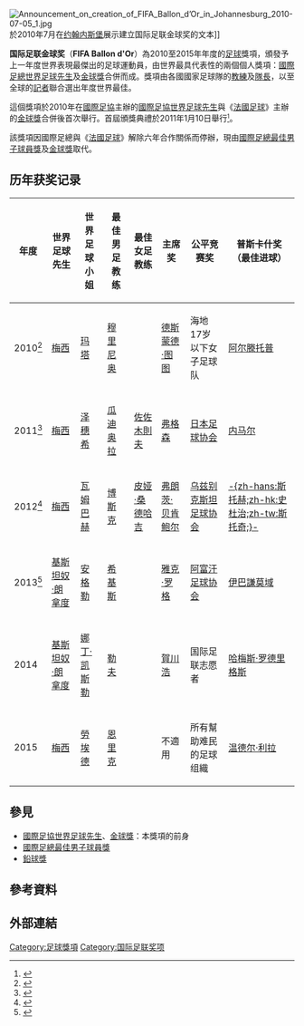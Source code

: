 {{noteTA|G1=西甲|G2=MUFC
|G3=uefa
|G4=PP
|G5=Football
|G6=EPL
|T=zh-hans:国际足联金球奖;zh-hk:國際足協金球獎;zh-tw:國際足總金球獎;
|1=zh-hans:国际足联金球奖;zh-hk:國際足協金球獎;zh-tw:國際足總金球獎;
|2=zh-hans:国际足联;zh-hk:國際足協;zh-tw:國際足總;
|3=zh-hans:布拉特;zh-hk:白禮達;zh-tw:布拉特;
|4=zh-hans:梅西;zh-hk:美斯;zh-tw:梅西;
|5=zh-hans:瓜迪奥拉;zh-hk:哥迪奧拿;zh-tw:瓜迪奧拉;
|6=zh-hans:卡西利亚斯;zh-hk:卡斯拿斯;zh-tw:卡西拉斯;
|7=zh-hans:阿尔维斯;zh-hk:艾維斯;zh-tw:阿爾維斯;
|8=zh-hans:哈维·阿隆索;zh-hk:沙比·阿朗素;zh-tw:哈維·阿隆索;
|9=zh-hans:内马尔;zh-hk:尼馬;zh-tw:內馬爾;
|10=zh-hans:哈米提·阿尔滕托普;zh-hk:咸美治·艾天托;zh-tw:哈米提·阿爾滕托普;
|11=zh-hans:普斯卡什;zh-hk:普斯卡斯;zh-tw:普斯卡什;
}}

{{About|2010至2015年的年度最佳球員獎項|2009年或之前國際足總的獎項|國際足總世界足球先生|2009年或之前《法國足球》的獎項|金球獎 (足球)}}
{{About|已經停辦的年度最佳球員獎項|國際足總現有的獎項|國際足總最佳足球獎|《法國足球》現有的獎項|金球獎 (足球)}}

{{Infobox sports award
| name        = 國際足協金球獎
| sport       = 足球
| competition =
| discipline  =
| givenfor    = 年度表現最佳球員
| english     =
| localnames  =
| nickname    =
| first       = 2010
| number      = 6
| last        = 2015
| mostwins    = {{flagicon|ARG}} [[美斯|美斯]] (4次)
| url         = <!-- {{URL|example.com}} -->
}}

[[File:Announcement_on_creation_of_FIFA_Ballon_d’Or_in_Johannesburg_2010-07-05_1.jpg|thumb]]於2010年7月在[[约翰内斯堡|约翰内斯堡]]展示建立国际足联金球奖的文本]]

'''国际足联金球奖'''（'''FIFA Ballon d'Or'''）為2010至2015年年度的[[英式足球|足球]]獎項，頒發予上一年度世界表現最傑出的足球運動員，由世界最具代表性的兩個個人獎項：[[國際足總世界足球先生|國際足總世界足球先生]]及[[金球獎_(足球)|金球獎]]合併而成。獎項由各國國家足球隊的[[教練|教練]]及[[隊長_(足球)|隊長]]，以至全球的[[記者|記者]]聯合選出年度世界最佳。

這個獎項於2010年在[[国际足球联合会|國際足協]]主辦的[[國際足協世界足球先生|國際足協世界足球先生]]與《[[法國足球_(雜誌)|法國足球]]》主辦的[[金球獎_(足球)|金球獎]]合併後首次舉行。首屆頒獎典禮於2011年1月10日舉行<small><ref>{{cite article |title=The FIFA Ballon d'Or is born |url=http://www.fifa.com/worldcup/news/newsid=1268497/index.html#the+fifa+ballon+dor+born |publisher=[[FIFA|FIFA.com]] |date=July 5, 2010 |accessdate=2010-07-09 |archive-date=2015-01-18 |archive-url=https://web.archive.org/web/20150118013631/http://www.fifa.com/worldcup/news/newsid=1268497/index.html#the+fifa+ballon+dor+born |dead-url=no }}</ref></small>。

該獎項因國際足總與《[[法國足球_(雜誌)|法國足球]]》解除六年合作關係而停辦，現由[[國際足總最佳男子球員獎|國際足總最佳男子球員獎]]及[[金球獎_(足球)|金球獎]]取代。

== 历年获奖记录 ==
{{seealso|國際足協世界足球先生|金球奖 (足球)|國際足協最佳男子球員獎}}
{| class="wikitable"
|-
! 年度 !! 世界足球先生 !! 世界足球小姐 !! 最佳男足教练 !! 最佳女足教练 !! 主席奖 !! 公平竞赛奖 !! 普斯卡什奖（最佳进球）
|-
| 2010<ref>{{Cite web |url=http://www.fifa.com/ballon-dor/history/edition=2010/index.html |title=存档副本 |accessdate=2015-01-13 |archive-date=2014-12-30 |archive-url=https://web.archive.org/web/20141230214911/http://www.fifa.com/ballon-dor/history/edition=2010/index.html |dead-url=no }}</ref> || {{flagicon|ARG}}[[利昂内尔·梅西|梅西]] || {{flagicon|BRA}}[[玛塔|玛塔]] || {{flagicon|POR}}[[何塞·穆里尼奥|穆里尼奥]] || {{flagicon|GER}}{{tsl|en|Silvia Neid|西尔维娅·奈德}} || {{flagicon|RSA}}[[德斯蒙德·图图|德斯蒙德·图图]] || {{flagicon|HAI}}海地17岁以下女子足球队 || {{flagicon|TUR}}[[哈米德·阿尔滕托普|阿尔滕托普]]
|-
| 2011<ref>{{Cite web |url=http://www.fifa.com/ballon-dor/history/edition=2011/index.html |title=存档副本 |accessdate=2015-01-13 |archive-date=2015-01-13 |archive-url=https://web.archive.org/web/20150113174508/http://www.fifa.com/ballon-dor/history/edition=2011/index.html |dead-url=no }}</ref> || {{flagicon|ARG}}[[利昂内尔·梅西|梅西]] || {{flagicon|JPN}}[[泽穗希|泽穗希]] || {{flagicon|ESP}}[[佩普·瓜迪奥拉|瓜迪奥拉]] || {{flagicon|JPN}}[[佐佐木則夫|佐佐木則夫]] || {{flagicon|ENG}}[[亚历克斯·弗格森|弗格森]] || {{flagicon|JPN}}[[日本足球协会|日本足球协会]] || {{flagicon|BRA}}[[内马尔|内马尔]]
|-
| 2012<ref>{{Cite web |url=http://www.fifa.com/ballon-dor/history/edition=2012/index.html |title=存档副本 |accessdate=2015-01-13 |archive-date=2015-01-13 |archive-url=https://web.archive.org/web/20150113170334/http://www.fifa.com/ballon-dor/history/edition=2012/index.html |dead-url=no }}</ref> || {{flagicon|ARG}}[[利昂内尔·梅西|梅西]] || {{flagicon|USA}}[[阿比·瓦姆巴赫|瓦姆巴赫]] || {{flagicon|ESP}}[[比森特·德尔·博斯克|博斯克]] || {{flagicon|SWE}}[[皮娅·松德哈格|皮娅·桑德哈吉]] || {{flagicon|GER}}[[弗朗茨·贝肯鲍尔|弗朗茨·贝肯鲍尔]] || [[乌兹别克斯坦足球协会|乌兹别克斯坦足球协会]] || {{flagicon|SVK}}[[米罗斯拉夫·斯托赫|-{zh-hans:斯托赫;zh-hk:史杜治;zh-tw:斯托奇;}-]]
|-
| 2013<ref>{{Cite web |url=http://www.fifa.com/ballon-dor/history/edition=2013/index.html |title=存档副本 |accessdate=2015-01-13 |archive-date=2015-01-08 |archive-url=https://web.archive.org/web/20150108135101/http://www.fifa.com/ballon-dor/history/edition=2013/index.html |dead-url=no }}</ref> || {{flagicon|POR}}[[基斯坦奴·朗拿度|基斯坦奴·朗拿度]] || {{flagicon|GER}}[[娜丁·安格勒|安格勒]] || {{flagicon|GER}}[[積普·希基斯|希基斯]] || {{flagicon|GER}}{{tsl|en|Silvia Neid|西尔维娅·奈德}} || {{flagicon|BEL}}[[雅克·罗格|雅克·罗格]] || [[阿富汗足球协会|阿富汗足球协会]] || {{flagicon|SWE}}[[伊巴謙莫域|伊巴謙莫域]]
|-
| 2014 || {{flagicon|POR}}[[基斯坦奴·朗拿度|基斯坦奴·朗拿度]] || {{flagicon|GER}}[[娜丁·凯斯勒|娜丁·凯斯勒]] || {{flagicon|GER}}[[约阿希姆·勒夫|勒夫]] || {{flagicon|GER}}{{tsl|en|Ralf Kellermann|拉尔夫·凯勒曼}} || {{flagicon|JPN}}[[賀川浩|賀川浩]] || 国际足联志愿者 || {{flagicon|COL}}[[哈梅斯·罗德里格斯|哈梅斯·罗德里格斯]]
|-
| 2015 || {{flagicon|ARG}}[[利昂內尔·梅西|梅西]] || {{flagicon|USA}}[[卡莉·勞埃德|勞埃德]] || {{flagicon|ESP}}[[路易斯·恩里克|恩里克]]  || {{flagicon|USA}}{{link-en|吉爾·埃利斯|Jill Ellis}} || 不適用 || 所有幫助难民的足球组織  ||{{flagicon|BRA}}[[温德尔·利拉|温德尔·利拉]]
|}

==參見==
* [[國際足協世界足球先生|國際足協世界足球先生]]、[[金球奖_(足球)|金球獎]]：本獎項的前身
* [[國際足總最佳男子球員獎|國際足總最佳男子球員獎]]
* [[鉛球獎|鉛球獎]]

== 參考資料 ==
{{reflist|2}}

== 外部連結 ==
{{commonscat-inline|FIFA Ballon d'Or}}

{{國際足協世界足球先生}}
{{國際足協金球獎}}
{{國際足球}}
{{足球奖项及荣誉}}

[[Category:足球獎項|Category:足球獎項]]
[[Category:国际足联奖项|Category:国际足联奖项]]